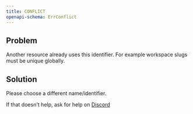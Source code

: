 ```yaml
---
title: CONFLICT
openapi-schema: ErrConflict
---
```


## Problem

Another resource already uses this identifier. For example workspace slugs must be unique globally.

## Solution

Please choose a different name/identifier.

If that doesn't help, ask for help on [Discord](https://ghost.com/discord)
